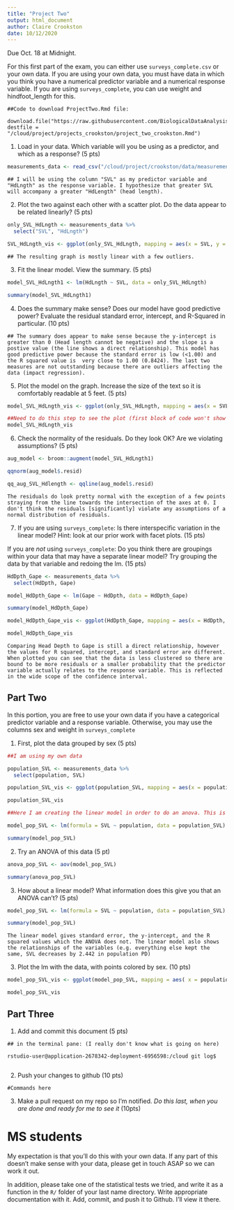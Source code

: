 ```yaml
---
title: "Project Two"
output: html_document
author: Claire Crookston
date: 10/12/2020
---
```


Due Oct. 18 at Midnight. 

For this first part of the exam, you can either use `surveys_complete.csv` or your own data. If you are using your own data, you must have data in which you think you have a numerical predictor variable and a numerical response variable. If you are using `surveys_complete`, you can use weight and hindfoot_length for this.

```
##Code to download ProjectTwo.Rmd file:

download.file("https://raw.githubusercontent.com/BiologicalDataAnalysis2019/2020/master/vignettes/ProjectTwo.Rmd", destfile = "/cloud/project/projects_crookston/project_two_crookston.Rmd")
```

1) Load in your data. Which variable will you be using as a predictor, and which as a response? (5 pts)

```r
measurements_data <- read_csv("/cloud/project/crookston/data/measurements.csv")
```

```
## I will be using the column "SVL" as my predictor variable and "HdLngth" as the response variable. I hypothesize that greater SVL will accompany a greater "HdLength" (head length).
```

2) Plot the two against each other with a scatter plot. Do the data appear to be related linearly? (5 pts)


```r
only_SVL_HdLngth <- measurements_data %>% 
  select("SVL", "HdLngth")

SVL_HdLngth_vis <- ggplot(only_SVL_HdLngth, mapping = aes(x = SVL, y = HdLngth)) + geom_point()
```

```
## The resulting graph is mostly linear with a few outliers.
```


3) Fit the linear model. View the summary. (5 pts)


```r
model_SVL_HdLngth1 <- lm(HdLngth ~ SVL, data = only_SVL_HdLngth)

summary(model_SVL_HdLngth1)
```

4) Does the summary make sense? Does our model have good predictive power? Evaluate the residual standard error, intercept, and R-Squared in particular.  (10 pts)


```
## The summary does appear to make sense because the y-intercept is greater than 0 (Head length cannot be negative) and the slope is a postive value (the line shows a direct relationship). This model has good predictive power because the standard error is low (<1.00) and the R squared value is  very close to 1.00 (0.8424). The last two measures are not outstanding because there are outliers affecting the data (impact regression).
```

5) Plot the model on the graph. Increase the size of the text so it is comfortably readable at 5 feet. (5 pts)

```r
model_SVL_HdLngth_vis <- ggplot(only_SVL_HdLngth, mapping = aes(x = SVL, y = HdLngth)) + geom_point(size = 0.5) + geom_smooth(method = "lm", color = "green", fill = "orange") + annotate("text", size = 10, x = 80, y = 25, label = "R^2 == 0.8424") + theme_bw(base_size = 20)

##Need to do this step to see the plot (first block of code won't show it)
model_SVL_HdLngth_vis
```


6) Check the normality of the residuals. Do they look OK? Are we violating assumptions? (5 pts)

```r
aug_model <- broom::augment(model_SVL_HdLngth1)

qqnorm(aug_model$.resid)

qq_aug_SVL_Hdlength <- qqline(aug_model$.resid)
```


```
The residuals do look pretty normal with the exception of a few points straying from the line towards the intersection of the axes at 0. I don't think the residuals [significantly] violate any assumptions of a normal distribution of residuals. 
```

7) If you are using `surveys_complete`: Is there interspecific variation in the linear model? Hint: look at our prior work with facet plots. (15 pts) 

If you are *not* using  `surveys_complete`: Do you think there are groupings within your data that may have a separate linear model? Try grouping the data by that variable and redoing the lm. (15 pts)

```r
HdDpth_Gape <- measurements_data %>% 
  select(HdDpth, Gape)

model_HdDpth_Gape <- lm(Gape ~ HdDpth, data = HdDpth_Gape)

summary(model_HdDpth_Gape)

model_HdDpth_Gape_vis <- ggplot(HdDpth_Gape, mapping = aes(x = HdDpth, y = Gape)) + geom_point(size = 0.5) + geom_smooth(method = "lm", fill = "grey") + annotate("text", x = 4, y = 14, label = "R^2 == 0.5358") + theme_bw()

model_HdDpth_Gape_vis
```

```
Comparing Head Depth to Gape is still a direct relationship, however the values for R squared, intercept, and standard error are different. When plotted you can see that the data is less clustered so there are bound to be more residuals or a smaller probability that the predictor variable actually relates to the response variable. This is reflected in the wide scope of the confidence interval. 
```


## Part Two

In this portion, you are free to use your own data if you have a categorical predictor variable and a response variable. Otherwise, you may use the columns sex and weight in `surveys_complete`

1) First, plot the data grouped by sex (5 pts)

```r
##I am using my own data

population_SVL <- measurements_data %>% 
  select(population, SVL)

population_SVL_vis <- ggplot(population_SVL, mapping = aes(x = population, y = SVL, color = population)) + geom_jitter()

population_SVL_vis

##Here I am creating the linear model in order to do an anova. This is also seen in my answer to 3).

model_pop_SVL <- lm(formula = SVL ~ population, data = population_SVL)

summary(model_pop_SVL)
```

2) Try an ANOVA of this data (5 pt)

```r
anova_pop_SVL <- aov(model_pop_SVL)

summary(anova_pop_SVL)
```

3) How about a linear model? What information does this give you that an ANOVA can't? (5 pts)


```r
model_pop_SVL <- lm(formula = SVL ~ population, data = population_SVL)

summary(model_pop_SVL)
```

```
The linear model gives standard error, the y-intercept, and the R squared values which the ANOVA does not. The linear model aslo shows the relationships of the variables (e.g. everything else kept the same, SVL decreases by 2.442 in population PD)
```

3) Plot the lm with the data, with points colored by sex. (10 pts)


```r
model_pop_SVL_vis <- ggplot(model_pop_SVL, mapping = aes( x = population, y = SVL, color = population)) + geom_jitter(size = 0.5) + geom_smooth(method = "lm", fill = "grey") + annotate("text", x = 2, y = 130, label = "R^2 == 0.1565") + theme_bw()

model_pop_SVL_vis
```

## Part Three


1) Add and commit this document (5 pts)

```
## in the terminal pane: (I really don't know what is going on here)

rstudio-user@application-2678342-deployment-6956598:/cloud git log$


```

2) Push your changes to github (10 pts)

```
#Commands here
```

3) Make a pull request on my repo so I'm notified. *Do this last, when you are done and ready for me to see it* (10pts)



# MS students

My expectation is that you'll do this with your own data. If any part of this doesn't make sense with your data, please get in touch ASAP so we can work it out.

In addition, please take one of the statistical tests we tried, and write it as a function in the `R/` folder of your last name directory. Write appropriate documentation with it. Add, commit, and push it to Github. I'll view it there.
